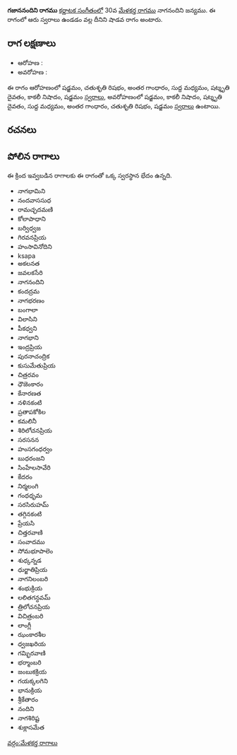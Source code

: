 {{Infobox ragam
	| name          	= గజాననందిని
	| synonym	    	= 
	| mela          	= 
	| chakra        	= 
	| janaka        	= 
	| type          	= శాడవ
	| arohanam      	= {{svaraC|S|R2|G3|M1|D3|N3|S'}} 
	| avarohanam    	= {{svaraC|S'|N3|D3|M1|G3|R2|S}}
	| jeeva         	=
	| chhaya        	=
	| nyasa         	=
	| vishesha      	= 
	| equivalent  		= 
}}
{{కర్ణాటక సంగీత రాగాలు}}
'''గజాననందిని రాగము''' [[కర్ణాటక సంగీతం]]లో 30వ [[మేళకర్త రాగము]] నాగనందిని జన్యము.  ఈ రాగంలో ఆరు స్వరాలు ఉండడం వల్ల దీనిని షాడవ రాగం అంటారు.


==రాగ లక్షణాలు==


* ఆరోహణ : {{svaraC|S|R2|G3|M1|D3|N3|S'}} 
* అవరోహణ : {{svaraC|S'|N3|D3|M1|G3|R2|S}}

ఈ రాగం ఆరోహణంలో షడ్జమం, చతుశృతి రిషభం, అంతర గాంధారం, సుద్ద మధ్యమం, షట్శృతి దైవతం, కాకలీ నిషాదం, షడ్జమం [[స్వరాలు]], అవరోహణంలో షడ్జమం, కాకలీ నిషాదం, షట్శృతి దైవతం, సుద్ద మధ్యమం, అంతర గాంధారం, చతుశృతి రిషభం, షడ్జమం [[స్వరాలు]] ఉంటాయి.

==రచనలు==



==పోలిన రాగాలు==
ఈ క్రింద ఇవ్వబడిన రాగాలకు ఈ రాగంతో ఒక్క స్వరస్థాన భేదం ఉన్నది.
* నాగభామిని
* నందవాససుధ
* రామచ్ఛదమణి
* కోలాపాధాని
* బర్విధ్వజ
* గిరవనప్రియ
* హంసావినోదిని
* ksapa
* అకలనత
* జవలకసేరి
* నాగనందిని
* కందద్రమ
* నాగభరణం
* బంగాలా
* విలాసిని
* పీకధ్వని
* నాగభాని
* ఇంద్రప్రియ
* పురనాచంద్రిక
* కుసుమేతుప్రియ
* చిత్రరవం
* ధౌజెంకారం
* కేనారణత
* నళినకంటి
* ప్రతాపకోకిల
* కమలినీ
* శిరిలోచనప్రియ
* సరసనన
* హంసగంధర్వం
* బుధరంజని
* సింహేలసావేరి
* కేదరం
* నిర్మలంగి
* గంధధృమ
* సరసిరుహమ్
* తగ్గినకంటి
* ప్రేయసి
* చిత్తరవాణి
* సంవాదము
* సోమభూపాలెం
* శుధ్కన్నడ
* ధుర్జాతిప్రియ
* నాగనిలంబరి
* శంభుక్రియ
* లలితగన్ధవమ్
* త్రిలోచనప్రియ
* విచిత్రంబరి
* లాంగ్లీ
* ఝంకారశీల
* ధ్వజఖరియ
* గమ్భిరవాణి
* భర్మాంబరి
* జంబుకక్రియ
* గయక్కలగిని
* భానుక్రియ
* శ్రీకేతారం
* నందిని
* నాగశిరిష్ట
* శుక్లాసమేత



[[వర్గం:మేళకర్త రాగాలు]]